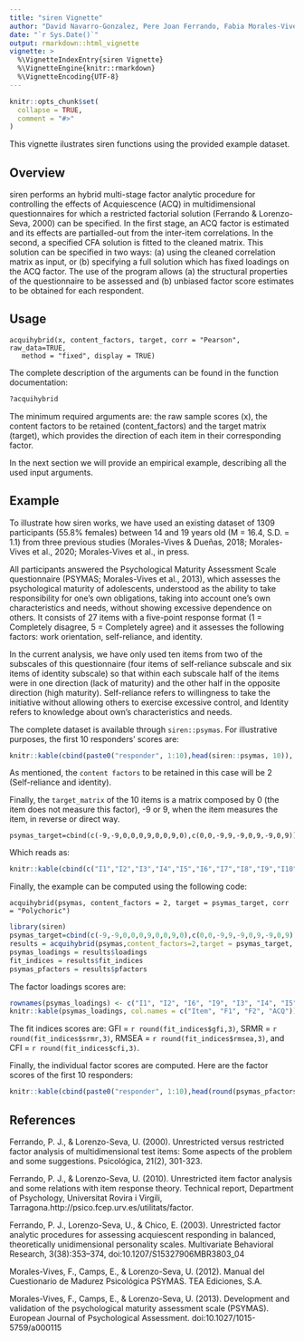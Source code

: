 ---
title: "siren Vignette"
author: "David Navarro-Gonzalez, Pere Joan Ferrando, Fabia Morales-Vives and Ana Hernandez-Dorado "
date: "`r Sys.Date()`"
output: rmarkdown::html_vignette
vignette: >
  %\VignetteIndexEntry{siren Vignette}
  %\VignetteEngine{knitr::rmarkdown}
  %\VignetteEncoding{UTF-8}
---

```{r setup, include = FALSE}
knitr::opts_chunk$set(
  collapse = TRUE,
  comment = "#>"
)
```

This vignette ilustrates siren functions using the provided example dataset.

## Overview

siren performs an hybrid multi-stage factor analytic procedure for controlling the effects of Acquiescence (ACQ) in multidimensional questionnaires for which a restricted factorial solution (Ferrando & Lorenzo-Seva, 2000) can be specified. In the first stage, an ACQ factor is estimated and its effects are partialled-out from the inter-item correlations. In the second, a specified CFA solution is fitted to the cleaned matrix. This solution can be specified in two ways: (a) using the cleaned correlation matrix as input, or (b) specifying a full solution which has fixed loadings on the ACQ factor. The use of the program allows (a) the structural properties of the questionnaire to be assessed and (b) unbiased factor score estimates to be obtained for each respondent.

## Usage

    acquihybrid(x, content_factors, target, corr = "Pearson", raw_data=TRUE,
       method = "fixed", display = TRUE)

The complete description of the arguments can be found in the function documentation:

```{r, eval=FALSE}
?acquihybrid
```
    
The minimum required arguments are: the raw sample scores (x), the content factors to be retained (content_factors) and the target matrix (target), which provides the direction of each item in their corresponding factor.

In the next section we will provide an empirical example, describing all the used input arguments.

## Example

To illustrate how siren works, we have used an existing dataset of 1309 participants (55.8% females) between 14 and 19 years old (M = 16.4, S.D. = 1.1) from three previous studies (Morales-Vives & Dueñas, 2018; Morales-Vives et al., 2020; Morales-Vives et al., in press.

All participants answered the Psychological Maturity Assessment Scale questionnaire (PSYMAS; Morales-Vives et al., 2013), which assesses the psychological maturity of adolescents, understood as the ability to take responsibility for one's own obligations, taking into account one's own characteristics and needs, without showing excessive dependence on others. It consists of 27 items with a five-point response format (1 = Completely disagree, 5 = Completely agree) and it assesses the following factors: work orientation, self-reliance, and identity.

In the current analysis, we have only used ten items from two of the subscales of this questionnaire (four items of self-reliance subscale and six items of identity subscale) so that within each subscale half of the items were in one direction (lack of maturity) and the other half in the opposite direction (high maturity). Self-reliance refers to willingness to take the initiative without allowing others to exercise excessive control, and Identity refers to knowledge about own’s characteristics and needs.

The complete dataset is available through `siren::psymas`. For illustrative purposes, the first 10 responders' scores are:

```{r, echo=FALSE, results='asis'}
knitr::kable(cbind(paste0("responder", 1:10),head(siren::psymas, 10)), col.names = c("Responder","I1 ","I2 ","I3 ","I4 ","I5 ","I6 ","I7 ","I8 ","I9 ","I10"))
```

As mentioned, the `content factors` to be retained in this case will be 2 (Self-reliance and identity).

Finally, the `target_matrix` of the 10 items is a matrix composed by 0 (the item does not measure this factor), -9 or 9, when the item measures the item, in reverse or direct way.

    psymas_target=cbind(c(-9,-9,0,0,0,9,0,0,9,0),c(0,0,-9,9,-9,0,9,-9,0,9))

Which reads as:

```{r, echo=FALSE, results='asis'}
knitr::kable(cbind(c("I1","I2","I3","I4","I5","I6","I7","I8","I9","I10"),c(-9,-9,0,0,0,9,0,0,9,0),c(0,0,-9,9,-9,0,9,-9,0,9)), col.names = c("Item","F1","F2"))
```

Finally, the example can be computed using the following code:

    acquihybrid(psymas, content_factors = 2, target = psymas_target, corr = "Polychoric")

```{r, include = FALSE}
library(siren)
psymas_target=cbind(c(-9,-9,0,0,0,9,0,0,9,0),c(0,0,-9,9,-9,0,9,-9,0,9))
results = acquihybrid(psymas,content_factors=2,target = psymas_target, corr = "Polychoric")
psymas_loadings = results$loadings
fit_indices = results$fit_indices
psymas_pfactors = results$pfactors
```

The factor loadings scores are:

```{r, echo=FALSE, results='asis'}
rownames(psymas_loadings) <- c("I1", "I2", "I6", "I9", "I3", "I4", "I5", "I7", "I8", "I10")
knitr::kable(psymas_loadings, col.names = c("Item", "F1", "F2", "ACQ"))
```

The fit indices scores are: GFI = `r round(fit_indices$gfi,3)`, SRMR = `r round(fit_indices$srmr,3)`, RMSEA = `r round(fit_indices$rmsea,3)`, and CFI = `r round(fit_indices$cfi,3)`.


Finally, the individual factor scores are computed. Here are the factor scores of the first 10 responders:

```{r, echo=FALSE, results='asis'}
knitr::kable(cbind(paste0("responder", 1:10),head(round(psymas_pfactors,3), 10)), col.names = c("Responder","F1", "F2", "ACQ"))
```

## References

Ferrando, P. J., & Lorenzo-Seva, U. (2000). Unrestricted versus restricted factor analysis of multidimensional test items: Some aspects of the problem and some suggestions. Psicológica, 21(2), 301-323.

Ferrando, P. J., & Lorenzo-Seva, U. (2010). Unrestricted item factor analysis and some relations with item response theory. Technical report, Department of Psychology, Universitat Rovira i Virgili, Tarragona.http://psico.fcep.urv.es/utilitats/factor. 

Ferrando, P. J., Lorenzo-Seva, U., & Chico, E. (2003). Unrestricted factor analytic procedures for assessing acquiescent responding in balanced, theoretically unidimensional personality scales. Multivariate Behavioral Research, 3(38):353–374, doi:10.1207/S15327906MBR3803_04

Morales-Vives, F., Camps, E., & Lorenzo-Seva, U. (2012). Manual del Cuestionario de Madurez Psicológica PSYMAS. TEA Ediciones, S.A. 

Morales-Vives, F., Camps, E., & Lorenzo-Seva, U. (2013). Development and validation of the psychological maturity assessment scale (PSYMAS). European Journal of Psychological Assessment. doi:10.1027/1015-5759/a000115

